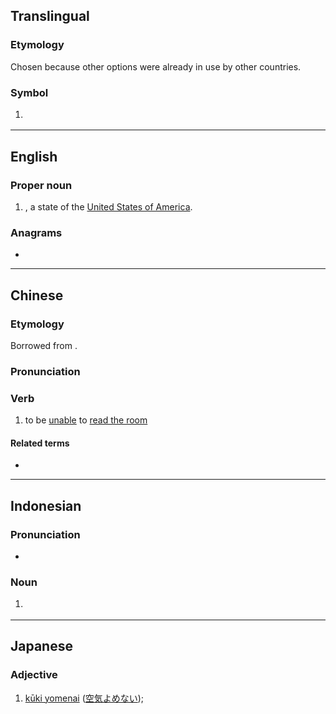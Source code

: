 {{also|-ký|.ky|ky|KY|ký|Ky.}}
==Translingual==

===Etymology===
Chosen because other options were already in use by other countries.

===Symbol===
{{mul-symbol}}

# {{ISO 3166|1|2|Cayman Islands}}
#: {{syn|mul|CYM|qq1={{w|ISO 3166-1 alpha-3|alpha-3}}}}

{{c|mul|Cayman Islands}}

----

==English==

===Proper noun===
{{head|en|proper noun}}

# {{abbreviation of|en|Kentucky|nodot=1}}, a state of the [[United States of America]].

===Anagrams===
* {{anagrams|en|a=ky|YK}}

{{c|en|Kentucky, USA|States of the United States}}

----

==Chinese==

===Etymology===
Borrowed from {{bor|zh|ja|-}} {{ja-r|K%Y|ケー%ワイ}}.

===Pronunciation===
{{zh-pron
|m=kēiwài,py=KY
|cat=n,v
}}

===Verb===
{{head|zh|verb}}

# {{lb|zh|neologism|internet slang}} to be [[unable]] to [[read the room]]

====Related terms====
* {{zh-l|讀空氣}}

{{cln|zh|terms written in foreign scripts}}

----

==Indonesian==

===Pronunciation===
* {{IPA|id|/ˈkaje/}}

===Noun===
{{id-noun|head=|pl=-}}

# {{lb|id|government}} {{initialism of|id|[[komisi]] [[yudisial]]|t=judicial commission|nocap=1}}

----

==Japanese==

===Adjective===
{{ja-adj|ケー%ワイ}}

# [[kūki yomenai]] ([[空気よめない]]); {{gloss|unable to read social cues}}